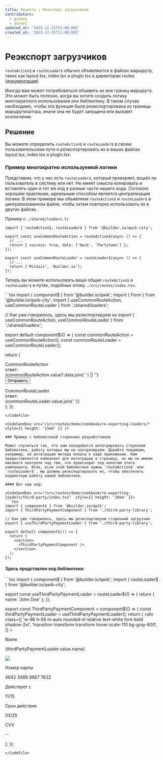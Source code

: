 ```yaml
---
title: Рецепты | Реэкспорт загрузчиков
contributors:
  - gioboa
  - aendel
updated_at: '2023-12-15T11:00:00Z'
created_at: '2023-12-15T11:00:00Z'
---
```



# Реэкспорт загрузчиков

`routeAction$` и `routeLoader$` обычно объявляются в файлах маршрута, таких как layout.tsx, index.tsx и plugin.tsx в директории routes ([документация](https://qwik.builder.io/docs/route-loader/)).

Иногда вам может потребоваться объявить их вне границ маршрута. Это может быть полезно, когда вы хотите создать логику многократного использования или библиотеку. В таком случае необходимо, чтобы эта функция была реэкспортирована из границы маршрутизатора, иначе она не будет запущена или вызовет исключение.

## Решение

Вы можете определить `routeAction$` и `routeLoader$` в своем пользовательском пути и реэкспортировать их в ваших файлах layout.tsx, index.tsx и plugin.tsx.

### Пример многократно используемой логики

Представим, что у нас есть `routeLoader$`, который проверяет, вошёл ли пользователь в систему или нет. Не имеет смысла копировать и вставлять один и тот же код в разные части нашего кода. Согласно хорошим практикам, идеальным способом является централизация логики. В этом примере мы объявляем `routeAction$` и `routeLoader$` в централизованном файле, чтобы затем повторно использовать их в других файлах.

Пример с `./shared/loaders.ts`
<CodeFile src="/src/routes/demo/cookbook/re-exporting-loaders/shared/loaders.ts" >
```tsx
import { routeAction$, routeLoader$ } from '@builder.io/qwik-city';

export const useCommonRouteAction = routeAction$(async () => {
  // ...
  return { success: true, data: ['Qwik', 'Partytown'] };
});

export const useCommonRouteLoader = routeLoader$(async () => {
  // ...
  return ['Mitosis', 'Builder.io'];
});
```
</CodeFile>

Теперь вы можете использовать ваши общие `routeAction$` и `routeLoader$` в путях, подобных этому `./src/routes/index.tsx`.

<CodeFile src="/src/routes/demo/cookbook/re-exporting-loaders/" >
```tsx
import { component$ } from '@builder.io/qwik';
import { Form } from '@builder.io/qwik-city';
import { useCommonRouteAction, useCommonRouteLoader } from './shared/loaders';

// Как уже говорилось, здесь мы реэкспортируем их
export { useCommonRouteAction, useCommonRouteLoader } from './shared/loaders';

export default component$(() => {
  const commonRouteAction = useCommonRouteAction();
  const commonRouteLoader = useCommonRouteLoader();

  return (
    <div class="flex justify-around text-xl">
      <Form action={commonRouteAction}>
        <div class="mb-2">CommonRouteAction</div>
        <div class="mb-4">ответ:</div>
        <div class="text-lg font-bold mb-4">
          {commonRouteAction.value?.data.join(' ') || ''}
        </div>
        <button type="submit">Отправить</button>
      </Form>
      <div>
        <div class="mb-2">CommonRouteLoader</div>
        <div class="mb-4">ответ:</div>
        <div class="text-lg font-bold mb-4">{commonRouteLoader.value.join(' ')}</div>
      </div>
    </div>
  );
});
```
</CodeFile>

<CodeSandbox src="/src/routes/demo/cookbook/re-exporting-loaders/"  style={{ height: '15em' }} />

### Пример с библиотекой сторонних разработчиков

Может случиться так, что нам понадобится интегрировать сторонние библиотеки, работу которых мы не контролируем. Давайте подумаем, например, об интеграции метода оплаты в наше приложение. Нам предоставляется компонент для интеграции в страницу, но мы не имеем никакого контроля над тем, что происходит под капотом этого компонента. Итак, если этой библиотеке нужны `routeAction$` или `routeLoader$`, мы должны реэкспортировать их, чтобы обеспечить корректную работу нашей библиотеки.

#### Вот наш код:

<CodeSandbox src="/src/routes/demo/cookbook/re-exporting-loaders/third-party/index.tsx"  style={{ height: '20em' }}>
```tsx
import { component$ } from '@builder.io/qwik';
import { ThirdPartyPaymentComponent } from './third-party-library';

// Как уже говорилось, здесь мы реэкспортируем сторонний загрузчик
export { useThirdPartyPaymentLoader } from './third-party-library';

export default component$(() => {
  return (
    <section>
      <ThirdPartyPaymentComponent />
    </section>
  );
});
```
</CodeSandbox>

#### Здесь представлен код библиотеки:

<CodeFile src="/src/routes/demo/cookbook/re-exporting-loaders/third-party/third-party-library.tsx">
```tsx
import { component$ } from '@builder.io/qwik';
import { routeLoader$ } from '@builder.io/qwik-city';

export const useThirdPartyPaymentLoader = routeLoader$(() => {
  return { name: 'John Doe' };
});

export const ThirdPartyPaymentComponent = component$(() => {
  const thirdPartyPaymentLoader = useThirdPartyPaymentLoader();
  return (
    <div
      class={[
        'w-96 h-56 m-auto rounded-xl relative text-white font-bold shadow-2xl',
        'transition-transform transform hover:scale-110 bg-gray-600',
      ]}
    >
      <div class="w-full px-8 absolute top-8">
        <div class="flex justify-between">
          <div class="">
            <p>Name</p>
            <p class="tracking-widest">{thirdPartyPaymentLoader.value.name}</p>
          </div>
          <img class="w-12 h-12" src="/logos/qwik-logo.svg" />
        </div>
        <div class="pt-1">
          <p class="font-medium">Номер карты</p>
          <p class="tracking-wider">4642 3489 9867 7632</p>
        </div>
        <div class="pt-6 pr-6">
          <div class="flex justify-between text-xs">
            <div>
              <p class="font-medium">Действует с</p>
              <p class="tracking-wider">11/15</p>
            </div>
            <div>
              <p class="font-medium">Срок действия</p>
              <p class="tracking-wider">03/25</p>
            </div>
            <div>
              <p class="font-medium">CVV</p>
              <p class="tracking-wider">···</p>
            </div>
          </div>
        </div>
      </div>
    </div>
  );
});
```
</CodeFile>
